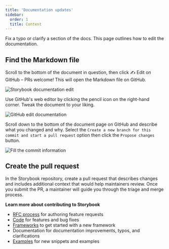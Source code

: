 ```yaml
---
title: 'Documentation updates'
sidebar:
  order: 1
  title: Content
---
```


Fix a typo or clarify a section of the docs. This page outlines how to edit the documentation.

## Find the Markdown file

Scroll to the bottom of the document in question, then click ✍️ Edit on GitHub – PRs welcome! This will open the Markdown file on GitHub.

![Storybook documentation edit](./storybook-edit-docs-optimized.png)

Use GitHub's web editor by clicking the pencil icon on the right-hand corner. Tweak the document to your liking.

![GitHub edit documentation](./github-docs-edit-optimized.png)

Scroll down to the bottom of the document page on GitHub and describe what you changed and why. Select the `Create a new branch for this commit and start a pull request` option then click the `Propose changes` button.

![Fill the commit information](./storybook-docs-submit-changes-optimized.png)

## Create the pull request

In the Storybook repository, create a pull request that describes changes and includes additional context that would help maintainers review. Once you submit the PR, a maintainer will guide you through the triage and merge process.

**Learn more about contributing to Storybook**

* [RFC process](./RFC.md) for authoring feature requests
* [Code](./code.md) for features and bug fixes
* [Frameworks](./framework.md) to get started with a new framework
* Documentation for documentation improvements, typos, and clarifications
* [Examples](./new-snippets.md) for new snippets and examples
